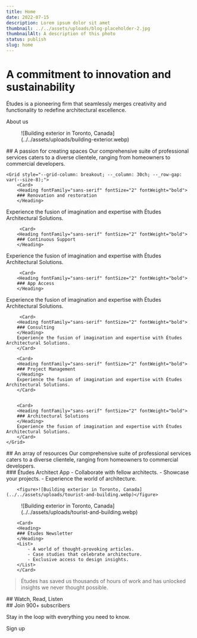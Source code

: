 ```yaml
---
title: Home
date: 2022-07-15
description: Lorem ipsum dolor sit amet
thumbnail: ../../assets/uploads/blog-placeholder-2.jpg
thumbnailAlt: A description of this photo
status: publish
slug: home
---
```



<Hero>

# A commitment to innovation and sustainability
  
Études is a pioneering firm that seamlessly merges creativity and functionality to redefine architectural excellence.

<ButtonLink variant="accent" href="/about">About us</ButtonLink>

<figure class="breakout">![Building exterior in Toronto, Canada](../../assets/uploads/building-exterior.webp)</figure>

</Hero>


<section class="section flow" style="--_bg: var(--surface-0); --_padding-block: var(--size-fluid-6); --_flow: var(--size-fluid-5)">

<div class="content-grid flow text--center inline-child--auto" style="--_flow: initial">
    <Heading fontSize="6" textAlign="center">
    ## A passion for creating spaces
    </Heading>
    Our comprehensive suite of professional services caters to a diverse clientele, ranging from homeowners to commercial developers.
</div>



    <Grid style="--grid-column: breakout; --_column: 30ch; --_row-gap: var(--size-8);">
        <Card>
        <Heading fontFamily="sans-serif" fontSize="2" fontWeight="bold">
        ### Renovation and restoration
        </Heading>
Experience the fusion of imagination and expertise with Études Architectural Solutions.
        </Card>
        

         <Card>
        <Heading fontFamily="sans-serif" fontSize="2" fontWeight="bold">
        ### Continuous Support
        </Heading>
Experience the fusion of imagination and expertise with Études Architectural Solutions.
        </Card>

         <Card>
        <Heading fontFamily="sans-serif" fontSize="2" fontWeight="bold">
        ### App Access
        </Heading>
Experience the fusion of imagination and expertise with Études Architectural Solutions.
        </Card>


         <Card>
        <Heading fontFamily="sans-serif" fontSize="2" fontWeight="bold">
        ### Consulting
        </Heading>
        Experience the fusion of imagination and expertise with Études Architectural Solutions.
        </Card>

        <Card>
        <Heading fontFamily="sans-serif" fontSize="2" fontWeight="bold">
        ### Project Management
        </Heading>
        Experience the fusion of imagination and expertise with Études Architectural Solutions.
        </Card>


        <Card>
        <Heading fontFamily="sans-serif" fontSize="2" fontWeight="bold">
        ### Architectural Solutions
        </Heading>
        Experience the fusion of imagination and expertise with Études Architectural Solutions.
        </Card>
    </Grid>
</section>



<section class="section flow" style="--_padding-block: var(--size-fluid-6); --_flow: var(--size-fluid-5)">

<div class="content-grid flow text--center inline-child--auto" style="--_flow: initial">
    <Heading fontSize="6" textAlign="center">
    ## An array of resources
    </Heading>
   Our comprehensive suite of professional services caters to a diverse clientele, ranging from homeowners to commercial developers.
</div>

<Grid style="--grid-column: breakout; --_column-gap: var(--size-fluid-4); --_align-items: center;">
        <Card>
        <Heading>
        ### Études Architect App
        </Heading>
        <List>
            - Collaborate with fellow architects.
            - Showcase your projects.
            - Experience the world of architecture.
        </List>
        </Card>

        <figure>![Building exterior in Toronto, Canada](../../assets/uploads/tourist-and-building.webp)</figure>
  </Grid>

  <Grid style="--grid-column: breakout; --_column-gap: var(--size-fluid-4); --_align-items: center;">
  <figure>![Building exterior in Toronto, Canada](../../assets/uploads/tourist-and-building.webp)</figure>

        <Card>
        <Heading>
        ### Études Newsletter
        </Heading>
        <List>
            - A world of thought-provoking articles.
            - Case studies that celebrate architecture.
            - Exclusive access to design insights.
        </List>
        </Card>
  </Grid>
</section>

<section class="section flow content-grid" style="--_padding-block: var(--size-fluid-6); --_flow: var(--size-fluid-5); --_bg: var(--brand);">
<Blockquote citeName="Annie Steiner" citeTitle="CEO, Greenprint">
Études has saved us thousands of hours of work and has unlocked insights we never thought possible.
</Blockquote>
</section>

<section class="section flow content-grid" style="--_padding-block: var(--size-fluid-6); --_flow: var(--size-fluid-5);">
<PostList>
## Watch, Read, Listen
</PostList>
</section>


<NewsletterSignup className="breakout">
## Join 900+ subscribers

Stay in the loop with everything you need to know.

<ButtonLink variant="accent" href="#">Sign up</ButtonLink>
</NewsletterSignup>
